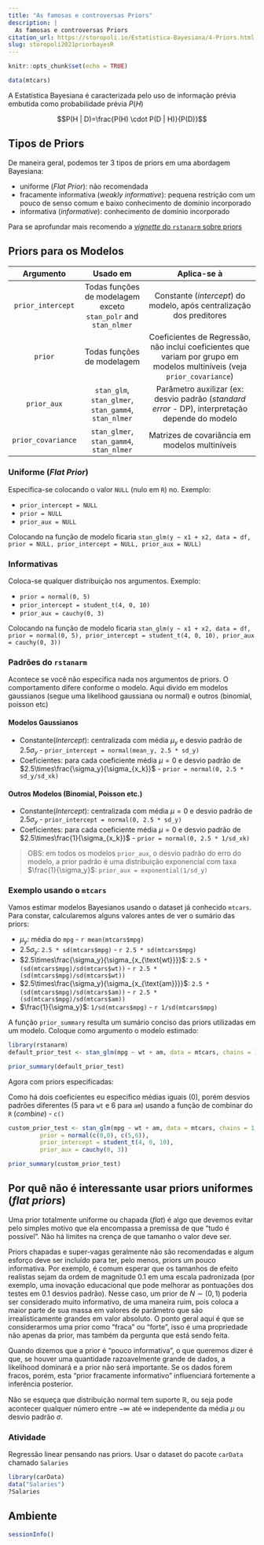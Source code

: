 ```yaml
---
title: "As famosas e controversas Priors"
description: |
  As famosas e controversas Priors
citation_url: https://storopoli.io/Estatistica-Bayesiana/4-Priors.html
slug: storopoli2021priorbayesR
---
```


```r
knitr::opts_chunk$set(echo = TRUE)
```

<link rel="stylesheet" href="https://cdn.rawgit.com/jpswalsh/academicons/master/css/academicons.min.css"/>

```r
data(mtcars)
```

A Estatística Bayesiana é caracterizada pelo uso de informação prévia embutida como probabilidade prévia $P(H)$

$$P(H | D)=\frac{P(H) \cdot P(D | H)}{P(D)}$$

## Tipos de Priors

De maneira geral, podemos ter 3 tipos de priors em uma abordagem Bayesiana:

-   uniforme (*Flat Prior*): não recomendada
-   fracamente informativa (*weakly informative*): pequena restrição com um pouco de senso comum e baixo conhecimento de domínio incorporado
-   informativa (*informative*): conhecimento de domínio incorporado

Para se aprofundar mais recomendo a [*vignette* do `rstanarm` sobre priors](https://cran.r-project.org/web/packages/rstanarm/vignettes/priors.html)

## Priors para os Modelos

+--------------------+----------------------------------------------------------------+--------------------------------------------------------------------------------------------------------------------------+
| **Argumento**      | **Usado em**                                                   | **Aplica-se à**                                                                                                          |
+:==================:+:==============================================================:+:========================================================================================================================:+
| `prior_intercept`  | Todas funções de modelagem exceto `stan_polr` and `stan_nlmer` | Constante (*intercept*) do modelo, após centralização dos preditores                                                     |
+--------------------+----------------------------------------------------------------+--------------------------------------------------------------------------------------------------------------------------+
| `prior`            | Todas funções de modelagem                                     | Coeficientes de Regressão, não inclui coeficientes que variam por grupo em modelos multiníveis (veja `prior_covariance`) |
+--------------------+----------------------------------------------------------------+--------------------------------------------------------------------------------------------------------------------------+
| `prior_aux`        | `stan_glm`, `stan_glmer`, `stan_gamm4`, `stan_nlmer`           | Parâmetro auxilizar (ex: desvio padrão (*standard error* - DP), interpretação depende do modelo                          |
+--------------------+----------------------------------------------------------------+--------------------------------------------------------------------------------------------------------------------------+
| `prior_covariance` | `stan_glmer`, `stan_gamm4`, `stan_nlmer`                       | Matrizes de covariância em modelos multiníveis                                                                           |
+--------------------+----------------------------------------------------------------+--------------------------------------------------------------------------------------------------------------------------+

### Uniforme (*Flat Prior*)

Especifica-se colocando o valor `NULL` (nulo em `R`) no. Exemplo:

-   `prior_intercept = NULL`
-   `prior = NULL`
-   `prior_aux = NULL`

Colocando na função de modelo ficaria `stan_glm(y ~ x1 + x2, data = df, prior = NULL, prior_intercept = NULL, prior_aux = NULL)`

### Informativas

Coloca-se qualquer distribuição nos argumentos. Exemplo:

-   `prior = normal(0, 5)`
-   `prior_intercept = student_t(4, 0, 10)`
-   `prior_aux = cauchy(0, 3)`

Colocando na função de modelo ficaria `stan_glm(y ~ x1 + x2, data = df, prior = normal(0, 5), prior_intercept = student_t(4, 0, 10), prior_aux = cauchy(0, 3))`

### Padrões do `rstanarm`

Acontece se você não especifica nada nos argumentos de priors. O comportamento difere conforme o modelo. Aqui divido em modelos gaussianos (segue uma likelihood gaussiana ou normal) e outros (binomial, poisson etc)

#### Modelos Gaussianos

-   Constante(*Intercept*): centralizada com média $\mu_y$ e desvio padrão de $2.5 \sigma_y$ - `prior_intercept = normal(mean_y, 2.5 * sd_y)`
-   Coeficientes: para cada coeficiente média $\mu = 0$ e desvio padrão de $2.5\times\frac{\sigma_y}{\sigma_{x_k}}$ - `prior = normal(0, 2.5 * sd_y/sd_xk)`

#### Outros Modelos (Binomial, Poisson etc.)

-   Constante(*Intercept*): centralizada com média $\mu = 0$ e desvio padrão de $2.5 \sigma_y$ - `prior_intercept = normal(0, 2.5 * sd_y)`
-   Coeficientes: para cada coeficiente média $\mu = 0$ e desvio padrão de $2.5\times\frac{1}{\sigma_{x_k}}$ - `prior = normal(0, 2.5 * 1/sd_xk)`

> OBS: em todos os modelos `prior_aux`, o desvio padrão do erro do modelo, a prior padrão é uma distribuição exponencial com taxa $\frac{1}{\sigma_y}$: `prior_aux = exponential(1/sd_y)`

### Exemplo usando o `mtcars`

Vamos estimar modelos Bayesianos usando o dataset já conhecido `mtcars`. Para constar, calcularemos alguns valores antes de ver o sumário das priors:

-   $\mu_y$: média do `mpg` - `r mean(mtcars$mpg)`
-   $2.5 \sigma_y$: `2.5 * sd(mtcars$mpg)` - `r 2.5 * sd(mtcars$mpg)`
-   $2.5\times\frac{\sigma_y}{\sigma_{x_{\text{wt}}}}$: `2.5 * (sd(mtcars$mpg)/sd(mtcars$wt))` - `r 2.5 * (sd(mtcars$mpg)/sd(mtcars$wt))`
-   $2.5\times\frac{\sigma_y}{\sigma_{x_{\text{am}}}}$: `2.5 * (sd(mtcars$mpg)/sd(mtcars$am))` - `r 2.5 * (sd(mtcars$mpg)/sd(mtcars$am))`
-   $\frac{1}{\sigma_y}$: `1/sd(mtcars$mpg)` - `r 1/sd(mtcars$mpg)`

A função `prior_summary` resulta um sumário conciso das priors utilizadas em um modelo. Coloque como argumento o modelo estimado:

```r
library(rstanarm)
default_prior_test <- stan_glm(mpg ~ wt + am, data = mtcars, chains = 1)

prior_summary(default_prior_test)
```

Agora com priors especificadas:

Como há dois coeficientes eu especifico médias iguais ($0$), porém desvios padrões diferentes ($5$ para `wt` e $6$ para `am`) usando a função de combinar do `R` (*combine*) - `c()`

```r
custom_prior_test <- stan_glm(mpg ~ wt + am, data = mtcars, chains = 1,
         prior = normal(c(0,0), c(5,6)),
         prior_intercept = student_t(4, 0, 10),
         prior_aux = cauchy(0, 3))

prior_summary(custom_prior_test)
```

## Por quê não é interessante usar priors uniformes (*flat priors*)

Uma prior totalmente uniforme ou chapada (*flat*) é algo que devemos evitar pelo simples motivo que ela encompassa a premissa de que "tudo é possível". Não há limites na crença de que tamanho o valor deve ser.

Priors chapadas e super-vagas geralmente não são recomendadas e algum esforço deve ser incluído para ter, pelo menos, priors um pouco informativa. Por exemplo, é comum esperar que os tamanhos de efeito realistas sejam da ordem de magnitude $0.1$ em uma escala padronizada (por exemplo, uma inovação educacional que pode melhorar as pontuações dos testes em $0.1$ desvios padrão). Nesse caso, um prior de $N \sim (0,1)$ poderia ser considerado muito informativo, de uma maneira ruim, pois coloca a maior parte de sua massa em valores de parâmetro que são irrealisticamente grandes em valor absoluto. O ponto geral aqui é que se considerarmos uma prior como "fraca" ou "forte", isso é uma propriedade não apenas da prior, mas também da pergunta que está sendo feita.

Quando dizemos que a prior é "pouco informativa", o que queremos dizer é que, se houver uma quantidade razoavelmente grande de dados, a likelihood dominará e a prior não será importante. Se os dados forem fracos, porém, esta "prior fracamente informativo" influenciará fortemente a inferência posterior.

Não se esqueça que distribuição normal tem suporte $\mathbb{R}$, ou seja pode acontecer qualquer número entre $-\infty$ até $\infty$ independente da média $\mu$ ou desvio padrão $\sigma$.

### Atividade

Regressão linear pensando nas priors. Usar o dataset do pacote `carData` chamado `Salaries`

```r
library(carData)
data("Salaries")
?Salaries
```

## Ambiente

```r
sessionInfo()
```
